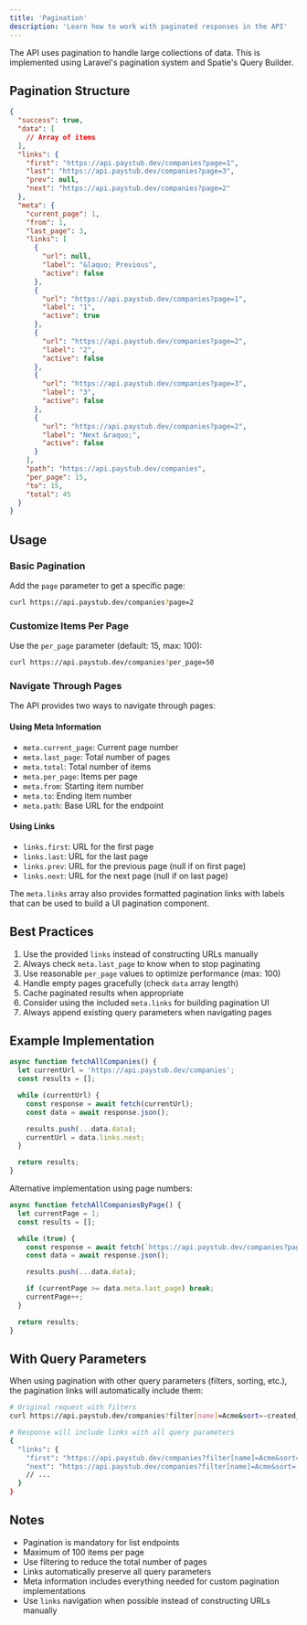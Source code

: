 ```yaml
---
title: 'Pagination'
description: 'Learn how to work with paginated responses in the API'
---
```


The API uses pagination to handle large collections of data. This is implemented using Laravel's pagination system and Spatie's Query Builder.

## Pagination Structure

```json
{
  "success": true,
  "data": [
    // Array of items
  ],
  "links": {
    "first": "https://api.paystub.dev/companies?page=1",
    "last": "https://api.paystub.dev/companies?page=3",
    "prev": null,
    "next": "https://api.paystub.dev/companies?page=2"
  },
  "meta": {
    "current_page": 1,
    "from": 1,
    "last_page": 3,
    "links": [
      {
        "url": null,
        "label": "&laquo; Previous",
        "active": false
      },
      {
        "url": "https://api.paystub.dev/companies?page=1",
        "label": "1",
        "active": true
      },
      {
        "url": "https://api.paystub.dev/companies?page=2",
        "label": "2",
        "active": false
      },
      {
        "url": "https://api.paystub.dev/companies?page=3",
        "label": "3",
        "active": false
      },
      {
        "url": "https://api.paystub.dev/companies?page=2",
        "label": "Next &raquo;",
        "active": false
      }
    ],
    "path": "https://api.paystub.dev/companies",
    "per_page": 15,
    "to": 15,
    "total": 45
  }
}
```

## Usage

### Basic Pagination

Add the `page` parameter to get a specific page:

```bash
curl https://api.paystub.dev/companies?page=2
```

### Customize Items Per Page

Use the `per_page` parameter (default: 15, max: 100):

```bash
curl https://api.paystub.dev/companies?per_page=50
```

### Navigate Through Pages

The API provides two ways to navigate through pages:

#### Using Meta Information
- `meta.current_page`: Current page number
- `meta.last_page`: Total number of pages
- `meta.total`: Total number of items
- `meta.per_page`: Items per page
- `meta.from`: Starting item number
- `meta.to`: Ending item number
- `meta.path`: Base URL for the endpoint

#### Using Links
- `links.first`: URL for the first page
- `links.last`: URL for the last page
- `links.prev`: URL for the previous page (null if on first page)
- `links.next`: URL for the next page (null if on last page)

The `meta.links` array also provides formatted pagination links with labels that can be used to build a UI pagination component.

## Best Practices

1. Use the provided `links` instead of constructing URLs manually
2. Always check `meta.last_page` to know when to stop paginating
3. Use reasonable `per_page` values to optimize performance (max: 100)
4. Handle empty pages gracefully (check `data` array length)
5. Cache paginated results when appropriate
6. Consider using the included `meta.links` for building pagination UI
7. Always append existing query parameters when navigating pages

## Example Implementation

```javascript
async function fetchAllCompanies() {
  let currentUrl = 'https://api.paystub.dev/companies';
  const results = [];

  while (currentUrl) {
    const response = await fetch(currentUrl);
    const data = await response.json();

    results.push(...data.data);
    currentUrl = data.links.next;
  }

  return results;
}
```

Alternative implementation using page numbers:

```javascript
async function fetchAllCompaniesByPage() {
  let currentPage = 1;
  const results = [];

  while (true) {
    const response = await fetch(`https://api.paystub.dev/companies?page=${currentPage}`);
    const data = await response.json();

    results.push(...data.data);

    if (currentPage >= data.meta.last_page) break;
    currentPage++;
  }

  return results;
}
```

## With Query Parameters

When using pagination with other query parameters (filters, sorting, etc.), the pagination links will automatically include them:

```bash
# Original request with filters
curl https://api.paystub.dev/companies?filter[name]=Acme&sort=-created_at

# Response will include links with all query parameters
{
  "links": {
    "first": "https://api.paystub.dev/companies?filter[name]=Acme&sort=-created_at&page=1",
    "next": "https://api.paystub.dev/companies?filter[name]=Acme&sort=-created_at&page=2"
    // ...
  }
}
```

## Notes

- Pagination is mandatory for list endpoints
- Maximum of 100 items per page
- Use filtering to reduce the total number of pages
- Links automatically preserve all query parameters
- Meta information includes everything needed for custom pagination implementations
- Use `links` navigation when possible instead of constructing URLs manually
